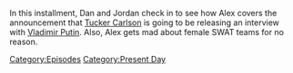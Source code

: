 {{DEFAULTSORT:
    #_EPISODE_0897:February 7, 2024
}}{{Episode
    | title           = February 7, 2024
    | caption         = Listen to this episode on [https://knowledgefight.libsyn.com/897-february-7-2024 Libsyn], View discussion on [https://reddit.com/1amgblu Reddit]
    | episodeNumber   = 897
    | length          = 01:46:30
    | airDate         = February 9, 2024
    | coverageDate    = February 7, 2024
    | episodeType     = [[:Category:Present Day|Present Day]]
    | appearance      = [[Vladimir Putin]], [[Donald Trump]], [[Tucker Carlson]], [[Kevin Spacey]]
    | previousEpisode = [[896: February 2, 2024]]
    | nextEpisode     = [[898: Tucker, The Man And His Twitter- Episode 6]]
}}

{{Stub}}

In this installment, Dan and Jordan check in to see how Alex covers the announcement that [[Tucker Carlson]] is going to be releasing an interview with [[Vladimir Putin]].  Also, Alex gets mad about female SWAT teams for no reason.

[[Category:Episodes]]
[[Category:Present Day]]
